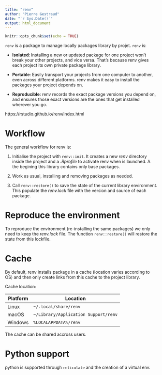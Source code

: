```yaml
---
title: "renv"
author: "Pierre Gestraud"
date: "`r Sys.Date()`"
output: html_document
---
```


```r
knitr::opts_chunk$set(echo = TRUE)
```

`renv` is a package to manage locally packages library by projet. `renv` is:

- **Isolated**: Installing a new or updated package for one project won't break your other projects, and vice versa. That's because renv gives each project its own private package library.

- **Portable**: Easily transport your projects from one computer to another, even across different platforms. renv makes it easy to install the packages your project depends on.

- **Reproducible**: renv records the exact package versions you depend on, and ensures those exact versions are the ones that get installed wherever you go.

https://rstudio.github.io/renv/index.html

# Workflow

The general workflow for renv is:

1. Initialise the project with `renv::init`. It creates a new *renv* directory inside the project and a *.Rprofile* to activate renv when is launched. A the begining this library contains only base packages.

2. Work as usual, installing and removing packages as needed.

3. Call `renv::restore()` to save the state of the current library environment. This populate the *renv.lock* file with the version and source of each package. 

# Reproduce the environment

To reproduce the environment (re-installing the same packages) we only need to keep the *renv.lock* file. The function `renv::restore()` will restore the state from this lockfile.

# Cache

By default, renv installs package in a cache (location varies according to OS) and then only create links from this cache to the project library. 

Cache location:

Platform  | Location
--------- | ---------
Linux     | `~/.local/share/renv`
macOS     | `~/Library/Application Support/renv`
Windows   | `%LOCALAPPDATA%/renv`

The cache can be shared accross users.

# Python support

python is supported through `reticulate` and the creation of a virtual env. 

